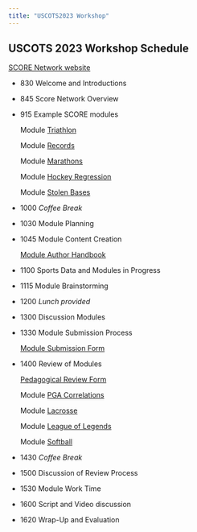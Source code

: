 ```yaml
---
title: "USCOTS2023 Workshop"
---
```


## USCOTS 2023 Workshop Schedule

[SCORE Network website](https://scorenetwork.org/){target="_blank"}

* 830  	Welcome and Introductions

* 845 	Score Network Overview  

* 915 	Example SCORE modules

  Module [Triathlon](https://isle.stat.cmu.edu/SCORE/ironman_triathlon/){target="_blank"}

  Module [Records](https://isle.stat.cmu.edu/SCORE/Unbreakable_Records_Baseball_Hits/){target="_blank"}

  Module [Marathons](https://isle.stat.cmu.edu/SCORE/Marathons_SCORE_Template/){target="_blank"}
  
  Module [Hockey Regression](https://isle.stat.cmu.edu/SCORE/NHLShots/){target="_blank"}
  
  Module [Stolen Bases](https://isle.stat.cmu.edu/SCORE/stolen-bases-module/){target="_blank"}


* 1000  _Coffee Break_

* 1030 	Module Planning

* 1045  Module Content Creation 

  [Module Author Handbook](https://drive.google.com/file/d/1bCYSqy1sr-ppDtOJno9XdWho38QfcFl8/view?usp=share_link){target="_blank"}

* 1100  Sports Data and Modules in Progress

* 1115  Module Brainstorming

* 1200  _Lunch provided_

* 1300  Discussion Modules

* 1330  Module Submission Process
  
  [Module Submission Form](https://docs.google.com/forms/d/e/1FAIpQLScvIGzM_Q66D1XHApMPY8Cfq3TRCT7MfQsbg6rUM8sO8jKNeg/viewform){target="_blank"}

* 1400  Review of Modules
  
  [Pedagogical Review Form ](https://forms.gle/yFux4dEkUQstSMfa7){target="_blank"}
  
  Module [PGA Correlations ](https://isle.stat.cmu.edu/SCORE/PGA_drive_putt){target="_blank"}
  
  Module [Lacrosse](https://isle.stat.cmu.edu/SCORE/lacrosse_nll_vs_pll){target="_blank"}
  
  Module [League of Legends](https://isle.stat.cmu.edu/SCORE/league_of_legends/){target="_blank"}

  Module [Softball](https://isle.stat.cmu.edu/SCORE/softball_merging_tables/){target="_blank"}


* 1430  _Coffee Break_

* 1500  Discussion of Review Process

* 1530  Module Work Time

* 1600  Script and Video discussion

* 1620  Wrap-Up and Evaluation



